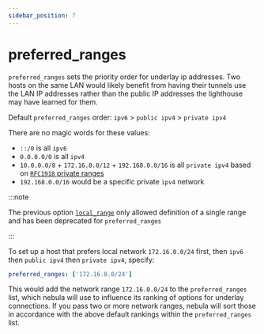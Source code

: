 ```yaml
---
sidebar_position: 7
---
```


# preferred_ranges

`preferred_ranges` sets the priority order for underlay ip addresses. Two hosts on the same LAN would likely benefit from having their tunnels use the LAN IP addresses rather than the public IP addresses the lighthouse may have learned for them.

Default `preferred_ranges` order: `ipv6` > `public ipv4` > `private ipv4`

There are no magic words for these values:

- `::/0` is all `ipv6`
- `0.0.0.0/0` is all `ipv4`
- `10.0.0.0/8` + `172.16.0.0/12` + `192.168.0.0/16` is all `private ipv4` based on [`RFC1918` private ranges](https://datatracker.ietf.org/doc/html/rfc1918)
- `192.168.0.0/16` would be a specific private `ipv4` network

:::note

The previous option [`local_range`](/config/local-range) only allowed definition of a single range
and has been deprecated for `preferred_ranges`

:::

To set up a host that prefers local network `172.16.0.0/24` first, then `ipv6` then `public ipv4` then `private ipv4`, specify:

```yml
preferred_ranges: ['172.16.0.0/24']
```

This would add the network range `172.16.0.0/24` to the `preferred_ranges` list, which nebula will use to influence its ranking of options for underlay connections. If you pass two or more network ranges, nebula will sort those in accordance with the above default rankings within the `preferred_ranges` list.

